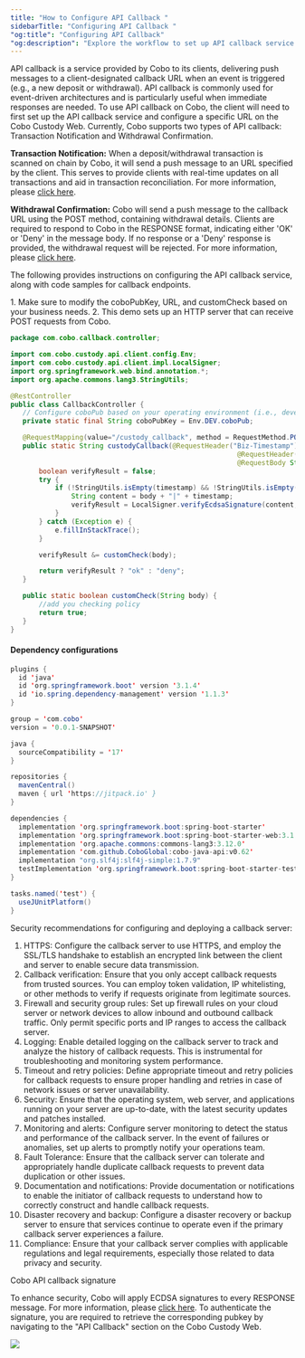 ```yaml
---
title: "How to Configure API Callback "
sidebarTitle: "Configuring API Callback "
"og:title": "Configuring API Callback"
"og:description": "Explore the workflow to set up API callback service on Cobo. Learn best security practices for deploying your API server. "
---
```


API callback is a service provided by Cobo to its clients, delivering push messages to a client-designated callback URL when an event is triggered (e.g., a new deposit or withdrawal).
API callback is commonly used for event-driven architectures and is particularly useful when immediate responses are needed.
To use API callback on Cobo, the client will need to first set up the API callback service and configure a specific URL on the Cobo Custody Web.
Currently, Cobo supports two types of API callback: Transaction Notification and Withdrawal Confirmation.

**Transaction Notification:** When a deposit/withdrawal transaction is scanned on chain by Cobo, it will send a push message to an URL specified by the client.
This serves to provide clients with real-time updates on all transactions and aid in transaction reconciliation. For more information, please [click here](/api-references/development/transaction-notification).

**Withdrawal Confirmation:** Cobo will send a push message to the callback URL using the POST method, containing withdrawal details.
Clients are required to respond to Cobo in the RESPONSE format, indicating either 'OK' or 'Deny' in the message body. If no response or a 'Deny' response is provided, the withdrawal request will be rejected.
For more information, please [click here](/api-references/development/withdrawal-confirmation).

The following provides instructions on configuring the API callback service, along with code samples for callback endpoints.


<Note>
1. Make sure to modify the coboPubKey, URL, and customCheck based on your business needs.
2. This demo sets up an HTTP server that can receive POST requests from Cobo.
</Note>



```java Java
package com.cobo.callback.controller;

import com.cobo.custody.api.client.config.Env;
import com.cobo.custody.api.client.impl.LocalSigner;
import org.springframework.web.bind.annotation.*;
import org.apache.commons.lang3.StringUtils;

@RestController
public class CallbackController {
   // Configure coboPub based on your operating environment (i.e., development or production environment)
   private static final String coboPubKey = Env.DEV.coboPub;

   @RequestMapping(value="/custody_callback", method = RequestMethod.POST)
   public static String custodyCallback(@RequestHeader("Biz-Timestamp") String timestamp,
                                                        @RequestHeader("Biz-Resp-Signature") String signature,
                                                        @RequestBody String body) {
       boolean verifyResult = false;
       try {
           if (!StringUtils.isEmpty(timestamp) && !StringUtils.isEmpty(signature)) {
               String content = body + "|" + timestamp;
               verifyResult = LocalSigner.verifyEcdsaSignature(content, signature, coboPubKey);
           }
       } catch (Exception e) {
           e.fillInStackTrace();
       }

       verifyResult &= customCheck(body);

       return verifyResult ? "ok" : "deny";
   }

   public static boolean customCheck(String body) {
       //add you checking policy
       return true;
   }
}
```

#### Dependency configurations

```java Java
plugins {
  id 'java'
  id 'org.springframework.boot' version '3.1.4'
  id 'io.spring.dependency-management' version '1.1.3'
}

group = 'com.cobo'
version = '0.0.1-SNAPSHOT'

java {
  sourceCompatibility = '17'
}

repositories {
  mavenCentral()
  maven { url 'https://jitpack.io' }
}

dependencies {
  implementation 'org.springframework.boot:spring-boot-starter'
  implementation 'org.springframework.boot:spring-boot-starter-web:3.1.4'
  implementation 'org.apache.commons:commons-lang3:3.12.0'
  implementation 'com.github.CoboGlobal:cobo-java-api:v0.62'
  implementation "org.slf4j:slf4j-simple:1.7.9"
  testImplementation 'org.springframework.boot:spring-boot-starter-test'
}

tasks.named('test') {
  useJUnitPlatform()
}

```

Security recommendations for configuring and deploying a callback server:

1. HTTPS: Configure the callback server to use HTTPS, and employ the SSL/TLS handshake to establish an encrypted link between the client and server to enable secure data transmission.
2. Callback verification: Ensure that you only accept callback requests from trusted sources. You can employ token validation, IP whitelisting, or other methods to verify if requests originate from legitimate sources.
3. Firewall and security group rules: Set up firewall rules on your cloud server or network devices to allow inbound and outbound callback traffic. Only permit specific ports and IP ranges to access the callback server.
4. Logging: Enable detailed logging on the callback server to track and analyze the history of callback requests. This is instrumental for troubleshooting and monitoring system performance.
5. Timeout and retry policies: Define appropriate timeout and retry policies for callback requests to ensure proper handling and retries in case of network issues or server unavailability.
6. Security: Ensure that the operating system, web server, and applications running on your server are up-to-date, with the latest security updates and patches installed.
7. Monitoring and alerts: Configure server monitoring to detect the status and performance of the callback server. In the event of failures or anomalies, set up alerts to promptly notify your operations team.
8. Fault Tolerance: Ensure that the callback server can tolerate and appropriately handle duplicate callback requests to prevent data duplication or other issues.
9. Documentation and notifications: Provide documentation or notifications to enable the initiator of callback requests to understand how to correctly construct and handle callback requests.
10. Disaster recovery and backup: Configure a disaster recovery or backup server to ensure that services continue to operate even if the primary callback server experiences a failure.
11. Compliance: Ensure that your callback server complies with applicable regulations and legal requirements, especially those related to data privacy and security.

Cobo API callback signature

To enhance security, Cobo will apply ECDSA signatures to every RESPONSE message. For more information, please [click here](/api-references/development/callback-signature).
To authenticate the signature, you are required to retrieve the corresponding pubkey by navigating to the "API Callback" section on the Cobo Custody Web.

<img src="/images/callback.png" />
